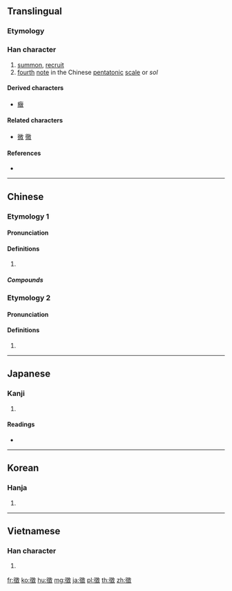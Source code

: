 {{also|徴|征|微}}
==Translingual==
{{Han simplified forms|徵|徴|征}}

===Etymology===
{{Han compound|微|𡈼|ls=ic}}

===Han character===
{{Han char|rn=60|rad=彳|as=12|sn=15|four=28240|canj=HOUGK|ids=⿲彳⿳山一𡈼攵}}

# [[summon]], [[recruit]]
# [[fourth]] [[note]] in the Chinese [[pentatonic]] [[scale]] or ''sol''

====Derived characters====
* [[癥]]

====Related characters====
* [[微]] [[徹]] <!-- Other 彳 + X + 攵 -->

====References====
* {{Han ref|kx=0370.410|dkj=10239|dj=0697.270|hdz=20842.070|uh=5FB5|ud=24501|bh=BC78|bd=48248}}

----

==Chinese==

===Etymology 1===
{{zh-forms|s=征}}

====Pronunciation====
{{zh-pron
|m=zhēng
|c=zing1
|mn=teng
|mc=1
|oc=1,2
|ma=
|cat=v,n}}

====Definitions====
{{zh-hanzi}}

# {{rfdef|lang=zh}}

=====Compounds=====
{{der3|title=Compounds
|{{zh-l|徵兵}}
|{{zh-l|徵兵制}}
|{{zh-l|徵調}}
|{{zh-l|徵訂}}
|{{zh-l|徵發}}
|{{zh-l|徵稿}}
|{{zh-l|徵購}}
|{{zh-l|徵候}}
|{{zh-l|徵婚}}
|{{zh-l|徵集}}
|{{zh-l|徵募}}
|{{zh-l|徵聘}}
|{{zh-l|徵求}}
|{{zh-l|徵收}}
|{{zh-l|徵稅}}
|{{zh-l|徵文}}
|{{zh-l|徵象}}
|{{zh-l|徵詢}}
|{{zh-l|徵引}}
|{{zh-l|徵用}}
|{{zh-l|徵召}}
|{{zh-l|徵兆}}
}}

===Etymology 2===
{{zh-forms}}

====Pronunciation====
{{zh-pron
|m=zhǐ
|c=zi2
|mn=
|mc=2
|oc=n,1
|ma=
|cat=n}}

====Definitions====
{{zh-hanzi}}

# {{rfdef|lang=zh}}

----

==Japanese==

===Kanji===
{{ja-kanji|grade=|rs=彳12|style=ky|shin=徴}}

# {{defn|lang=ja|sort=彳12}}

====Readings====
* {{ja-readings|on=[[ちょう]] (chō), [[ち]] (chi)|kun=[[しるし]] (shirushi), [[めす]] (mesu)}}

----

==Korean==

===Hanja===
{{ko-hanja|hangeul=[[징]], [[치]]|eumhun=|rv=jing, chi|mr=ching, ch'i|y=cing, chi}}

# {{defn|lang=ko|sort=彳12}}

----

==Vietnamese==

===Han character===
{{vi-hantu|[[trưng]], [[chưng]], [[chuỷ]], [[rưng]], [[trâng]]|rs=彳12}}

# {{defn|lang=vi|sort=彳12}}

[[fr:徵]]
[[ko:徵]]
[[hu:徵]]
[[mg:徵]]
[[ja:徵]]
[[pl:徵]]
[[th:徵]]
[[zh:徵]]